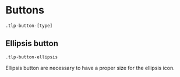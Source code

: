 
<Meta of={ButtonStories}/>

# Buttons
<code>.tlp-button-[type]</code>

<Canvas withToolbar={true} of={ButtonStories.Button}></Canvas>

<Controls></Controls>

## Ellipsis button

<code>.tlp-button-ellipsis</code>

Ellipsis button are necessary to have a proper size for the ellipsis icon.

<Canvas withToolbar={true} of={ButtonStories.EllipsisButton}></Canvas>
